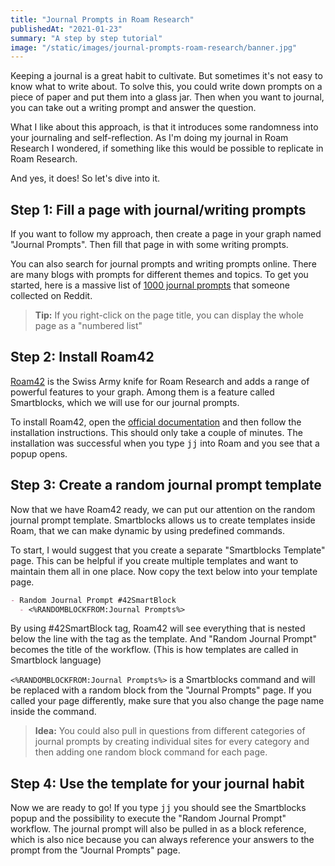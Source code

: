 ```yaml
---
title: "Journal Prompts in Roam Research"
publishedAt: "2021-01-23"
summary: "A step by step tutorial"
image: "/static/images/journal-prompts-roam-research/banner.jpg"
---
```


Keeping a journal is a great habit to cultivate. But sometimes it's not easy to know what to write about. To solve this, you could write down prompts on a piece of paper and put them into a glass jar. Then when you want to journal, you can take out a writing prompt and answer the question.

What I like about this approach, is that it introduces some randomness into your journaling and self-reflection. As I'm doing my journal in Roam Research I wondered, if something like this would be possible to replicate in Roam Research.

And yes, it does! So let's dive into it.

## Step 1: Fill a page with journal/writing prompts

If you want to follow my approach, then create a page in your graph named "Journal Prompts". Then fill that page in with some writing prompts.

You can also search for journal prompts and writing prompts online. There are many blogs with prompts for different themes and topics. To get you started, here is a massive list of [1000 journal prompts](https://www.reddit.com/r/JournalingIsArt/comments/13njgp/1000_prompts/) that someone collected on Reddit.

> **Tip:** If you right-click on the page title, you can display the whole page as a "numbered list"

## Step 2: Install Roam42

[Roam42](https://roamresearch.com/#/app/roamhacker/page/-1s5kPhyX) is the Swiss Army knife for Roam Research and adds a range of powerful features to your graph. Among them is a feature called Smartblocks, which we will use for our journal prompts.

To install Roam42, open the [official documentation](https://roamresearch.com/#/app/roamhacker/page/UeoxCm8rm) and then follow the installation instructions. This should only take a couple of minutes. The installation was successful when you type <kbd>jj</kbd> into Roam and you see that a popup opens.

## Step 3: Create a random journal prompt template

Now that we have Roam42 ready, we can put our attention on the random journal prompt template. Smartblocks allows us to create templates inside Roam, that we can make dynamic by using predefined commands.

To start, I would suggest that you create a separate "Smartblocks Template" page. This can be helpful if you create multiple templates and want to maintain them all in one place. Now copy the text below into your template page.

```md title="Random Journal Prompt Template"
- Random Journal Prompt #42SmartBlock
  - <%RANDOMBLOCKFROM:Journal Prompts%>
```

By using #42SmartBlock tag, Roam42 will see everything that is nested below the line with the tag as the template. And "Random Journal Prompt" becomes the title of the workflow. (This is how templates are called in Smartblock language)

`<%RANDOMBLOCKFROM:Journal Prompts%>` is a Smartblocks command and will be replaced with a random block from the "Journal Prompts" page. If you called your page differently, make sure that you also change the page name inside the command.

> **Idea:** You could also pull in questions from different categories of journal prompts by creating individual sites for every category and then adding one random block command for each page.

## Step 4: Use the template for your journal habit

Now we are ready to go! If you type <kbd>jj</kbd> you should see the Smartblocks popup and the possibility to execute the "Random Journal Prompt" workflow. The journal prompt will also be pulled in as a block reference, which is also nice because you can always reference your answers to the prompt from the "Journal Prompts" page.
